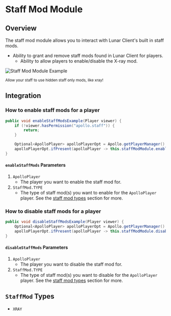 # Staff Mod Module

## Overview

The staff mod module allows you to interact with Lunar Client's built in staff mods.

- Ability to grant and remove staff mods found in Lunar Client for players.
  - Ability to allow players to enable/disable the X-ray mod.

![Staff Mod Module Example](https://i.imgur.com/8muCExp.png)

<div style={{ textAlign: "center" }}>
    <small>Allow your staff to use hidden staff only mods, like xray!</small>
</div>

## Integration

### How to enable staff mods for a player

```java 
public void enableStaffModsExample(Player viewer) {
    if (!viewer.hasPermission("apollo.staff")) {
        return;
    }

    Optional<ApolloPlayer> apolloPlayerOpt = Apollo.getPlayerManager().getPlayer(viewer.getUniqueId());
    apolloPlayerOpt.ifPresent(apolloPlayer -> this.staffModModule.enableStaffMods(apolloPlayer, Collections.singletonList(StaffMod.XRAY)));
}
```

#### `enableStaffMods` Parameters

1. `ApolloPlayer`
   - The player you want to enable the staff mod for.
2. `StaffMod.TYPE`
   - The type of staff mod(s) you want to enable for the `ApolloPlayer` player. See the [staff mod types](#staffmod-types) section for more.

### How to disable staff mods for a player

```java
public void disableStaffModsExample(Player viewer) {
    Optional<ApolloPlayer> apolloPlayerOpt = Apollo.getPlayerManager().getPlayer(viewer.getUniqueId());
    apolloPlayerOpt.ifPresent(apolloPlayer -> this.staffModModule.disableStaffMods(apolloPlayer, Collections.singletonList(StaffMod.XRAY)));
}
```

#### `disableStaffMods` Parameters

1. `ApolloPlayer`
   - The player you want to disable the staff mod for.
2. `StaffMod.TYPE`
   - The type of staff mod(s) you want to disable for the `ApolloPlayer` player. See the [staff mod types](#staffmod-types) section for more.

## `StaffMod` Types

* `XRAY`

